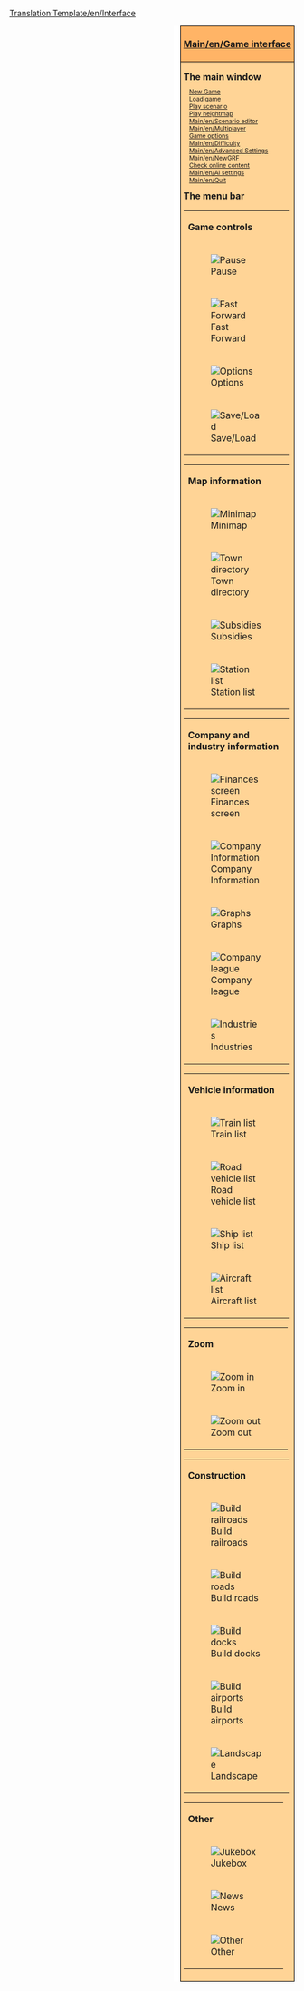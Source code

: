 <noinclude>[[Translation:Template/en/Interface]]{{en/-}}</noinclude>
<div style="float:right; padding-left:12px; background:#ffffff;">
<div style="border:1px solid #000000; background:#ffb466; padding:5px; -moz-border-radius-topleft:5px; -moz-border-radius-topright:5px; font-size: 12pt;">
<center><strong><font size="3">[[Main/en/Game interface]]</font></strong></center>
</div>
<div style="border:1px solid black; border-top-width: 0px; background:#ffd496; padding:5px; -moz-border-radius-bottomleft:5px; -moz-border-radius-bottomright:8px; font-size: 8pt;">

<div style="width: 186px">
<font size="3">'''The main window'''</font>
<div style="margin-left:10px;">
[[Main/en/New game|New Game]]<br />
[[Main/en/Savegame|Load game]]<br />
[[Main/en/Scenario|Play scenario]]<br />
[[Main/en/Heightmap|Play heightmap]]<br />
[[Main/en/Scenario editor]]<br />
[[Main/en/Multiplayer]]<br />
[[Main/en/Game options window|Game options]]<br />
[[Main/en/Difficulty]]<br />
[[Main/en/Advanced Settings]]<br />
[[Main/en/NewGRF]]<br />
[[Main/en/Online content|Check online content]]<br />
[[Main/en/AI settings]]<br />
[[Main/en/Quit]]<br />
</div>
</div>

<div style="width: 186px">
<font size="3">'''The menu bar'''</font><br />

{| style="background:#ffd496;"
|colspan=2| '''Game controls'''
|- valign="top"
|[[File:en/Pause button.png|Pause]]
|⇒ [[Main/en/Pause|Pause]]
|- valign="top"
|[[File:en/Fast Forward button.png|Fast Forward]] 
|⇒ [[Main/en/Fast forward|Fast forward]]
|- valign="top"
|[[File:en/Options button.png|Options]]
|⇒ [[Main/en/Game options window|Game options]] &middot; [[Main/en/Difficulty]] &middot; [[Main/en/Advanced Settings]] &middot; [[Main/en/AI settings]] &middot; [[Main/en/NewGRF#Activating NewGRFs]] &middot; [[Main/en/Transparency options]]
|- valign="top"
|[[File:en/Save Load button.png|Save/Load]]
|⇒ [[Main/en/Save game]] &middot; [[Main/en/Load game]] &middot; [[Main/en/Abandon game]] &middot; [[Main/en/Exit]]
|}
{| style="background:#ffd496;"
|colspan=2| '''Map information'''
|- valign="top"
|[[File:en/Minimap button.png|Minimap]]
|⇒ [[Main/en/Map of world]] &middot; [[Main/en/Extra viewport]] &middot; [[Main/en/Sign list]]
|- valign="top"
|[[File:en/Town directory button.png|Town directory]]
|⇒ [[Main/en/Town directory]]
|- valign="top"
|[[File:en/Subsidies button.png|Subsidies]]
|⇒ [[Main/en/Subsidy]]
|- valign="top"
|[[File:en/Station list button.png|Station list]]
|⇒ [[Main/en/Station list]]
|}
{| style="background:#ffd496;"
|colspan=2| '''Company and industry information'''
|- valign="top"
|[[File:en/Finances screen button.png|Finances screen]]
|⇒ [[Main/en/Finances screen]]
|- valign="top"
|[[File:en/Company information button.png|Company Information]]
|⇒ [[Main/en/Company information]]
|- valign="top"
|[[File:en/Graphs button.png|Graphs]]
|⇒ [[Main/en/Operating profit graph]] &middot; [[Main/en/Income graph]] &middot; [[Main/en/Delivered cargo graph]] &middot; [[Main/en/Performance history graph]] &middot; [[Main/en/Company value graph]] &middot; [[Main/en/Cargo payment rates]]
|- valign="top"
|[[File:en/Company league table button.png|Company league]]
|⇒ [[Main/en/Company league table]] &middot; [[Main/en/Detailed performance rating]]
|- valign="top"
|[[File:en/Industry button.png|Industries]]
|⇒ [[Main/en/Industry directory]] &middot; [[Main/en/Industries#Funding New Industries]]
|}
{| style="background:#ffd496;"
|colspan=2| '''Vehicle information'''
|- valign="top"
|[[File:en/Train Information button.png|Train list]]
|⇒ [[Main/en/Trains list]]
|- valign="top"
|[[File:en/Road Vehicle Information button.png|Road vehicle list]]
|⇒ [[Main/en/Road vehicles list]]
|- valign="top"
|[[File:en/Ship Information button.png|Ship list]]
|⇒ [[Main/en/Ships list]]
|- valign="top"
|[[File:en/Aircraft Information button.png|Aircraft list]]
|⇒ [[Main/en/Aircrafts list]]
|}
{| style="background:#ffd496;"
|colspan=2| '''Zoom'''
|- valign="top"
|[[File:en/Zoom in button.png|Zoom in]]
|⇒ [[Main/en/Zoom|Zoom in]]
|- valign="top"
|[[File:en/Zoom out button.png|Zoom out]]
|⇒ [[Main/en/Zoom|Zoom out]]
|}
{| style="background:#ffd496;"
|colspan=2| '''Construction'''
|- valign="top"
|[[File:en/Railroad build button.png|Build railroads]]
|⇒ [[Main/en/Railway construction]] &middot; [[Main/en/Electrified railway constructions]] &middot; [[Main/en/Monorail construction]] &middot; [[Main/en/Maglev construction]]
|- valign="top"
|[[File:en/Road build button.png|Build roads]]
|⇒ [[Main/en/Roadway construction]] &middot; [[Main/en/Tramway construction]]
|- valign="top"
|[[File:en/Dock build button.png|Build docks]]
|⇒ [[Main/en/Waterway construction|Waterways construction]]
|- valign="top"
|[[File:en/Airport build button.png|Build airports]]
|⇒ [[Main/en/Airport construction]]
|- valign="top"
|[[File:en/Landscaping button.png|Landscape]]
|⇒ [[Main/en/Landscaping]] &middot; [[Main/en/Plant trees]] &middot; [[Main/en/Place sign]]
|}
{| style="background:#ffd496;"
|colspan=2| '''Other'''
|- valign="top"
|[[File:en/Sound Music button.png|Jukebox]]
|⇒ [[Main/en/Sound/music]]
|- valign="top"
|[[File:en/News button.png|News]]
|⇒ [[Main/en/Last message/news report]] &middot; [[Main/en/Message settings]] &middot; [[Main/en/Message history]]
|- valign="top"
|[[File:en/Other button.png|Other]]
|⇒ [[Main/en/Land area information]] &middot; [[Main/en/Toggle console]] &middot; [[Main/en/AI debug]] &middot; [[Main/en/Screenshot]] &middot; [[Main/en/Zoomed in screenshot]] &middot; [[Main/en/Whole map screenshot]] &middot; [[Main/en/OpenTTD|About OpenTTD]]
|}
</div>
</div>
</div>